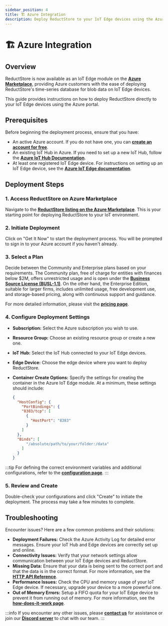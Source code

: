 ```yaml
---
sidebar_position: 4
title: 🏗️ Azure Integration
description: Deploy ReductStore to your IoT Edge devices using the Azure Marketplace.
---
```


# 🏗️ Azure Integration

## Overview

ReductStore is now available as an IoT Edge module on the **[**Azure Marketplace**](https://azuremarketplace.microsoft.com/en-US/marketplace/apps/reductstorellc1689939980623.reductstore)**, providing Azure customers with the ease of deploying ReductStore's time-series database for blob data on IoT Edge devices.

This guide provides instructions on how to deploy ReductStore directly to your IoT Edge devices using the Azure portal. 

## Prerequisites

Before beginning the deployment process, ensure that you have:

- An active Azure account. If you do not have one, you can **[**create an account for free**](https://azure.microsoft.com/en-us/free/)**.
- An existing IoT Hub in Azure. If you need to set up a new IoT Hub, follow the **[**Azure IoT Hub Documentation**](https://docs.microsoft.com/en-us/azure/iot-hub/)**.
- At least one registered IoT Edge device. For instructions on setting up an IoT Edge device, see the **[**Azure IoT Edge documentation**](https://docs.microsoft.com/en-us/azure/iot-edge/)**.

## Deployment Steps

### 1. Access ReductStore on Azure Marketplace

Navigate to the **[**ReductStore listing on the Azure Marketplace**](https://azuremarketplace.microsoft.com/en-US/marketplace/apps/reductstorellc1689939980623.reductstore)**. 
This is your starting point for deploying ReductStore to your IoT environment.

### 2. Initiate Deployment

Click on "Get It Now" to start the deployment process. You will be prompted to sign in to your Azure account if you haven't already.

### 3. Select a Plan

Decide between the Community and Enterprise plans based on your requirements. 
The Community plan, free of charge for entities with finances below $2M, offers unrestricted usage and is open under the **[**Business Source License (BUSL-1.1)**](https://github.com/reductstore/reductstore/blob/main/LICENSE)**.
On the other hand, the Enterprise Edition, suitable for larger firms, includes unlimited usage, free development use, and storage-based pricing, along with continuous support and guidance. 

For more detailed information, please visit the **[**pricing page**](/pricing)**.

### 4. Configure Deployment Settings

- **Subscription:** Select the Azure subscription you wish to use.
- **Resource Group:** Choose an existing resource group or create a new one.
- **IoT Hub:** Select the IoT Hub connected to your IoT Edge devices.
- **Edge Device:** Choose the edge device where you want to deploy ReductStore.
- **Container Create Options:** Specify the settings for creating the container in the Azure IoT Edge module. At a minimum, these settings should include:

  ```json
  {
    "HostConfig": {
      "PortBindings": {
      "8383/tcp": [
        {
          "HostPort": "8383"
        }
      ]
    },
    "Binds": [
        "/absolute/path/to/your/folder:/data"
      ]
    }
  }
  ```

:::tip
For defining the correct environment variables and additional configurations, refer to the **[**configuration page**](/docs/configuration)**.
:::

### 5. Review and Create

Double-check your configurations and click "Create" to initiate the deployment. The process may take a few minutes to complete.

## Troubleshooting

Encounter issues? Here are a few common problems and their solutions:

- **Deployment Failures:** Check the Azure Activity Log for detailed error messages. Ensure your IoT Hub and Edge devices are correctly set up and online.
- **Connectivity Issues:** Verify that your network settings allow communication between your IoT Edge devices and ReductStore.
- **Missing Data:** Ensure that your data is being sent to the correct port and that the data is in the correct format. For more information, see the **[**HTTP API Reference**](/docs/http-api)**.
- **Performance Issues:** Check the CPU and memory usage of your IoT Edge device. If necessary, upgrade your device to a more powerful one.
- **Out of Memory Errors:** Setup a FIFO quota for your IoT Edge device to prevent it from running out of memory. For more information, see the **[**how-does-it-work page**](/docs/how-does-it-work)**.

:::info
If you encounter any other issues, please **[**contact us**](mailto:info@reduct.store)** for assistance or join our **[**Discord server**](https://discord.com/invite/BWrCncF5EP)** to chat with our team.
:::